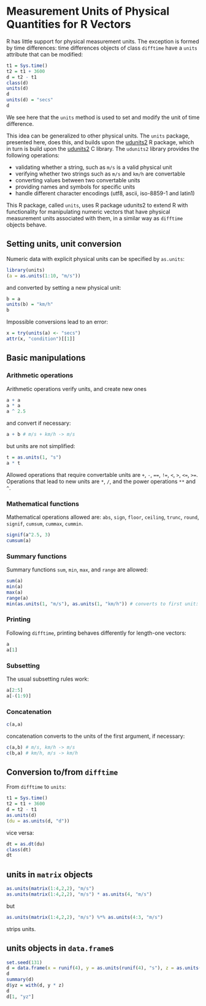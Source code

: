 <!--
%\VignetteEngine{knitr::knitr}
%\VignetteIndexEntry{Measurement Units of Physical Quantities for R Vectors}
-->

# Measurement Units of Physical Quantities for R Vectors

R has little support for physical measurement units.  The exception
is formed by time differences: time differences objects of class
`difftime` have a `units` attribute that can be modified:
```r
t1 = Sys.time() 
t2 = t1 + 3600 
d = t2 - t1
class(d)
units(d)
d
units(d) = "secs"
d
```
We see here that the `units` method is used to set and modify the
unit of time difference. 

This idea can be generalized to other physical units. The
`units` package, presented here, does this, and builds upon the
[udunits2](https://cran.r-project.org/package=udunits2)
R package, which in turn is build upon the
[udunits2](https://www.unidata.ucar.edu/software/udunits/) C library.
The `udunits2` library provides the following operations:

* validating whether a string, such as `m/s` is a valid physical unit
* verifying whether two strings such as `m/s` and `km/h` are convertable
* converting values between two convertable units 
* providing names and symbols for specific units
* handle different character encodings (utf8, ascii, iso-8859-1 and latin1)

This R package, called `units`, uses R package udunits2 to extend
R with functionality for manipulating numeric vectors that have
physical measurement units associated with them, in a similar way as
`difftime` objects behave.

## Setting units, unit conversion

Numeric data with explicit physical units can be specified by `as.units`:
```r
library(units)
(a = as.units(1:10, "m/s"))
```
and converted by setting a new physical unit:
```r
b = a
units(b) = "km/h"
b
```
Impossible conversions lead to an error:
```r
x = try(units(a) <- "secs")
attr(x, "condition")[[1]]
```

## Basic manipulations

### Arithmetic operations

Arithmetic operations verify units, and create new ones
```r
a + a
a * a
a ^ 2.5
```
and convert if necessary:
```r
a + b # m/s + km/h -> m/s
```
but units are not simplified:
```r
t = as.units(1, "s")
a * t
```
Allowed operations that require convertable units are `+`, `-`, `==`,
`!=`, `<`, `>`, `<=`, `>=`.  Operations that lead to new units are
`*`, `/`, and the power operations `**` and `^`.


### Mathematical functions

Mathematical operations allowed are: `abs`, `sign`, `floor`,
`ceiling`, `trunc`, `round`, `signif`, `cumsum`, `cummax`, `cummin`.
```r
signif(a^2.5, 3)
cumsum(a)
```

### Summary functions
Summary functions `sum`, `min`, `max`, and `range` are allowed:
```r
sum(a)
min(a)
max(a)
range(a)
min(as.units(1, "m/s"), as.units(1, "km/h")) # converts to first unit:
```

### Printing
Following `difftime`, printing behaves differently for length-one vectors:
```r
a
a[1]
```

### Subsetting
The usual subsetting rules work:
```r
a[2:5]
a[-(1:9)]
```

### Concatenation
```r
c(a,a)
```
concatenation converts to the units of the first argument, if necessary:
```r
c(a,b) # m/s, km/h -> m/s
c(b,a) # km/h, m/s -> km/h
```

## Conversion to/from `difftime`
From `difftime` to `units`:
```r
t1 = Sys.time() 
t2 = t1 + 3600 
d = t2 - t1
as.units(d)
(du = as.units(d, "d"))
```
vice versa:
```r
dt = as.dt(du)
class(dt)
dt
```

## units in `matrix` objects
```r
as.units(matrix(1:4,2,2), "m/s")
as.units(matrix(1:4,2,2), "m/s") * as.units(4, "m/s")
```
but
```r
as.units(matrix(1:4,2,2), "m/s") %*% as.units(4:3, "m/s")
```
strips units.

## units objects in `data.frame`s

```r
set.seed(131)
d = data.frame(x = runif(4), y = as.units(runif(4), "s"), z = as.units(1:4, "m/s"))
d
summary(d)
d$yz = with(d, y * z)
d
d[1, "yz"]
```
